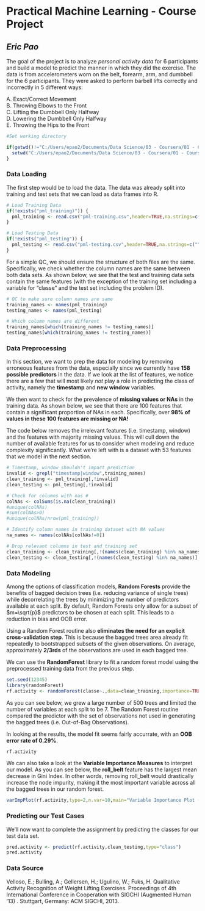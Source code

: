 # Practical Machine Learning - Course Project  
## *Eric Pao*  
  
The goal of the project is to analyze _personal activity data_ for 6 participants and build a model to predict the manner in which they did the exercise. The data is from accelerometers worn on the belt, forearm, arm, and dumbbell for the 6 participants. They were asked to perform barbell lifts correctly and incorrectly in 5 different ways:  

A. Exact/Correct Movement  
B. Throwing Elbows to the Front  
C. Lifting the Dumbbell Only Halfway  
D. Lowering the Dumbbell Only Halfway  
E. Throwing the Hips to the Front  

```{r,echo = FALSE}
#Set working directory

if(getwd()!="C:/Users/epao2/Documents/Data Science/03 - Coursera/01 - Courses/06 - Practical Machine Learning/Course Project"){
  setwd("C:/Users/epao2/Documents/Data Science/03 - Coursera/01 - Courses/06 - Practical Machine Learning/Course Project")
}
```

### Data Loading  
The first step would be to load the data. The data was already split into training and test sets that we can load as data frames into R.
```{r}

# Load Training Data
if(!exists("pml_training)")) {
  pml_training <- read.csv("pml-training.csv",header=TRUE,na.strings=c("","NA"),row.names=1)
}

# Load Testing Data
if(!exists("pml_testing")) {
  pml_testing <- read.csv("pml-testing.csv",header=TRUE,na.strings=c("","NA"),row.names=1)
}

```

For a simple QC, we should ensure the structure of both files are the same. Specifically, we check whether the column names are the same between both data sets. As shown below, we see that the test and training data sets contain the same features (with the exception of the training set including a variable for "classe" and the test set including the problem ID).

```{r}
# QC to make sure column names are same
training_names <- names(pml_training)
testing_names <- names(pml_testing)

# Which column names are different
training_names[which(training_names != testing_names)]
testing_names[which(training_names != testing_names)]
```

### Data Preprocessing  
In this section, we want to prep the data for modeling by removing erroneous features from the data, especially since we currently have __158 possible predictors__ in the data. If we look at the list of features, we notice there are a few that will most likely _not_ play a role in predicting the class of activity, namely the __timestamp__ and __new window__ variables.  
  
We then want to check for the prevalence of __missing values or NAs__ in the training data. As shown below, we see that there are 100 features that contain a significant proportion of NAs in each. Specifically, over __98% of values in these 100 features are missing or NA!__  
  
The code below removes the irrelevant features (i.e. timestamp, window) and the features with majority missing values. This will cull down the number of available features for us to consider when modeling and reduce complexity significantly. What we're left with is a dataset with 53 features that we model in the next section.

```{r}
# Timestamp, window shouldn't impact prediction
invalid <- grepl("timestamp|window",training_names)
clean_training <- pml_training[,!invalid]
clean_testing <- pml_testing[,!invalid]

# Check for columns with nas #
colNAs <- colSums(is.na(clean_training))
#unique(colNAs)
#sum(colNAs>0)
#unique(colNAs/nrow(pml_training))

# Identify column names in training dataset with NA values
na_names <- names(colNAs[colNAs!=0])

# Drop relevant columns in test and training set
clean_training <- clean_training[,!(names(clean_training) %in% na_names)]
clean_testing <- clean_testing[,!(names(clean_testing) %in% na_names)]
```

### Data Modeling  
Among the options of classification models, __Random Forests__ provide the benefits of bagged decision trees (i.e. reducing variance of single trees) while decorrelating the trees by minimizing the number of predictors available at each split. By default, Random Forests only allow for a subset of $m=\sqrt{p}$ predictors to be chosen at each split. This leads to a reduction in bias and OOB error. 

Using a Random Forest routine also __eliminates the need for an explicit cross-validation step__. This is because the bagged trees area already fit repeatedly to bootstrapped subsets of the given observations. On average, approximately __2/3rds__ of the observations are used in each bagged tree.

We can use the __RandomForest__ library to fit a random forest model using the preprocessed training data from the previous step.

```{r}
set.seed(12345)
library(randomForest)
rf.activity <- randomForest(classe~.,data=clean_training,importance=TRUE)
```

As you can see below, we grew a large number of 500 trees and limited the number of variables at each split to be 7. The Random Forest routine compared the predictor with the set of observations not used in generating the bagged trees (i.e. Out-of-Bag Observations).

In looking at the results, the model fit seems fairly accurrate, with an __OOB error rate of 0.29%__. 

```{r,echo=FALSE}
rf.activity
```

We can also take a look at the __Variable Importance Measures__ to interpret our model. As you can see below, the __roll_belt__ feature has the largest mean decrease in Gini Index. In other words, removing roll_belt would drastically increase the node impurity, making it the most important variable across all the bagged trees in our random forest. 

```{r fig.width=7, fig.height=6,echo=FALSE}
varImpPlot(rf.activity,type=2,n.var=10,main="Variable Importance Plot (Top 10)")
```

### Predicting our Test Cases
We'll now want to complete the assignment by predicting the classes for our test data set.

```{r}
pred.activity <- predict(rf.activity,clean_testing,type="class")
pred.activity
```

### Data Source
Velloso, E.; Bulling, A.; Gellersen, H.; Ugulino, W.; Fuks, H. Qualitative Activity Recognition of Weight Lifting Exercises. Proceedings of 4th International Conference in Cooperation with SIGCHI (Augmented Human '13) . Stuttgart, Germany: ACM SIGCHI, 2013.

